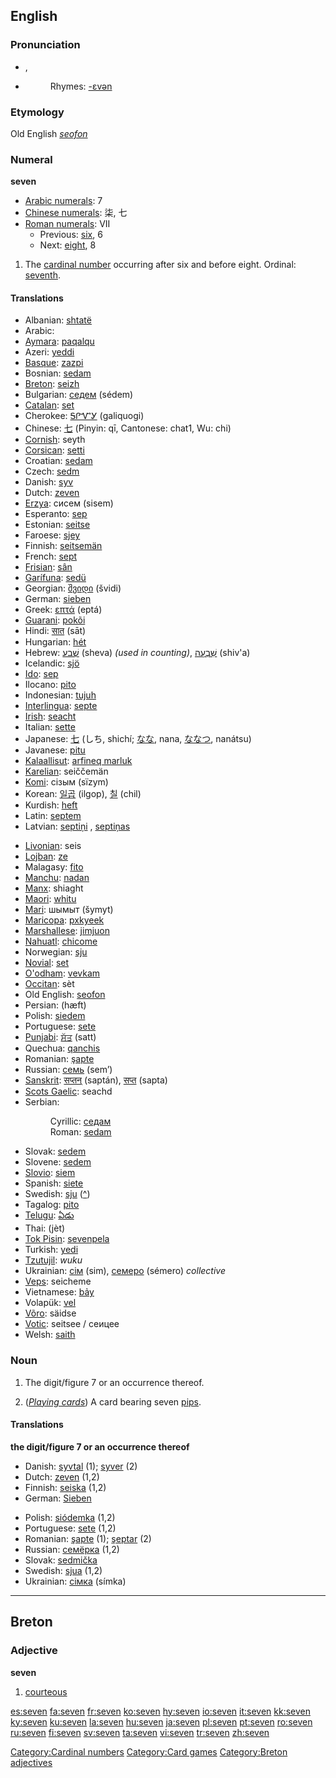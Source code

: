 ==English==

{{rank|political|reading|German|776|seven|notice|week|stone}}

===Pronunciation===
*{{IPA|/ˈsɛvən/}}, {{SAMPA|/"sEv@n/}}
*{{audio|en-us-seven.ogg|Audio (US)}}
*:Rhymes: [[Rhymes:English:-ɛvən|-ɛvən]]

===Etymology===
Old English ''[[seofon]]''
===Numeral===
'''seven'''

*[[w:Arabic numerals|Arabic numerals]]: 7
*[[w:Chinese numerals|Chinese numerals]]: 柒, 七
*[[w:Roman numerals|Roman numerals]]: VII
**Previous: [[six]], 6
**Next: [[eight]], 8

# The [[cardinal number]] occurring after six and before eight. Ordinal: [[seventh]].

==== Translations ====
{{top}}
*Albanian: [[shtatë]]
*Arabic: {{ARchar|[[سبعة]]}} {{Unicode|(sábʕa)}}
*[[Aymara]]: [[paqalqu]]
*Azeri: [[yeddi]]
*[[Basque]]: [[zazpi]]
*Bosnian: [[sedam#Bosnian|sedam]]
*[[Breton]]: [[seizh]]
*Bulgarian: [[седем]] (sédem)
*[[Catalan]]: [[set]]
*Cherokee: [[ᎦᎵᏉᎩ]] (galiquogi)
*Chinese: [[七]] (Pinyin: qī, Cantonese: chat1, Wu: chi)
*[[Cornish]]: seyth
*[[Corsican]]: [[setti]]
*Croatian: [[sedam#Croatian|sedam]]
*Czech: [[sedm]]
*Danish: [[syv]]
*Dutch: [[zeven]]
*[[Erzya]]: сисем (sisem)
*Esperanto: [[sep]]
*Estonian: [[seitse]]
*Faroese: [[sjey]]
*Finnish: [[seitsemän]] 
*French: [[sept]]
*[[Frisian]]: [[sân]]
*[[Garífuna]]: [[sedü]]
*Georgian: [[შვიდი]] (švidi)
*German: [[sieben]]
*Greek: [[επτά]] (eptá)
*[[Guarani]]: [[pokõi]]
*Hindi: [[सात]] (sāt)
*Hungarian: [[hét]]
*Hebrew: [[שבע|שֶׁבַע]] (sheva) {{f}} ''(used in counting)'', [[שבעה|שִׁבְעָה]] (shiv'a) {{m}} 
*Icelandic: [[sjö]]
*[[Ido]]: [[sep]]
*Ilocano: [[pito]]
*Indonesian: [[tujuh]]
*[[Interlingua]]: [[septe]]
*[[Irish]]: [[seacht]]
*Italian: [[sette]]
*Japanese: [[七]] (しち, shichí; [[なな]], nana, [[ななつ]], nanátsu)
*Javanese: [[pitu]]
*[[Kalaallisut]]: [[arfineq marluk]]
*[[Karelian]]: seiččemän
*[[Komi]]: сізым (sïzym)
*Korean: [[일곱]] (ilgop), [[칠]] (chil)
*Kurdish: [[heft]]
*Latin: [[septem]]
*Latvian: [[septiņi]] {{m}}, [[septiņas]] {{f}}
{{mid}}
*[[Livonian]]: seis
*[[Lojban]]: [[ze]]
*Malagasy: [[fito]]
*[[Manchu]]: [[nadan]]
*[[Manx]]: shiaght
*[[Maori]]: [[whitu]]
*[[Mari]]: шымыт (šymyt)
*[[Maricopa]]: [[pxkyeek]]
*[[Marshallese]]: [[jimjuon]]
*[[Nahuatl]]: [[chicome]]
*Norwegian: [[sju]]
*[[Novial]]: [[set]]
*[[O'odham]]: [[vevkam]]
*[[Occitan]]: sèt
*Old English: [[seofon]]
*Persian: {{FAchar|[[هفت|هَفت]]}} (hæft)
*Polish: [[siedem]]
*Portuguese: [[sete]]
*[[Punjabi]]: [[ਸੱਤ]] (satt)
*Quechua: [[qanchis]]
*Romanian: [[şapte]]
*Russian: [[семь]] (sem’)
*[[Sanskrit]]: [[सप्तन्]] (saptán), [[सप्त]] (sapta)
*[[Scots Gaelic]]: seachd
*Serbian:
*:Cyrillic: [[седам#Serbian|седам]]
*:Roman: [[sedam#Serbian|sedam]]
*Slovak: [[sedem#Slovak|sedem]]
*Slovene: [[sedem]]
*[[Slovio]]: [[siem]]
*Spanish: [[siete]]
*Swedish: [[sju]] ([[:sv:sju|^]])
*Tagalog: [[pito]]
*[[Telugu]]: [[ఏడు]]
*Thai: {{THchar|[[เจ็ด]]}} (jèt)
*[[Tok Pisin]]: [[sevenpela]]
*Turkish: [[yedi]]
*[[Tzutujil]]: ''wuku''
*Ukrainian: [[сім]] (sim), [[семеро]] (sémero) ''collective''
*[[Veps]]: seicheme
*Vietnamese: [[bảy]]
*Volapük: [[vel]]
*[[Võro]]: säidse
*[[Votic]]: seitsee / сеицее
*Welsh: [[saith]]
{{bottom}}

=== Noun ===
{{en-noun|s|-}}

# The digit/figure 7 or an occurrence thereof.
# {{countable}} (''[[playing_cards|Playing cards]]'') A card bearing seven [[pip]]s.

==== Translations ====
{{rfc-trans}}
'''the digit/figure 7 or an occurrence thereof'''
{{top}}
*Danish: [[syvtal]] {{n}} (1); [[syver]] {{c}} (2) 
*Dutch: [[zeven]] {{f}} (1,2)
*Finnish: [[seiska]] (1,2)
*German: [[Sieben]] {{f}}
{{mid}}
*Polish: [[siódemka]] {{f}} (1,2)
*Portuguese: [[sete]] {{m}} (1,2)
*Romanian: [[şapte]] {{m}} (1); [[şeptar]] {{m}} (2)
*Russian: [[семёрка]] {{f}} (1,2)
*Slovak: [[sedmička#Slovak|sedmička]] {{f}}
*Swedish: [[sjua]] (1,2)
*Ukrainian: [[сімка]] (símka) {{f}}
{{bottom}}

[[Category:Cardinal numbers]]
[[Category:Card games]]

----

==Breton==
===Adjective===
'''seven'''

# [[courteous]]

[[Category:Breton adjectives]]

[[es:seven]]
[[fa:seven]]
[[fr:seven]]
[[ko:seven]]
[[hy:seven]]
[[io:seven]]
[[it:seven]]
[[kk:seven]]
[[ky:seven]]
[[ku:seven]]
[[la:seven]]
[[hu:seven]]
[[ja:seven]]
[[pl:seven]]
[[pt:seven]]
[[ro:seven]]
[[ru:seven]]
[[fi:seven]]
[[sv:seven]]
[[ta:seven]]
[[vi:seven]]
[[tr:seven]]
[[zh:seven]]